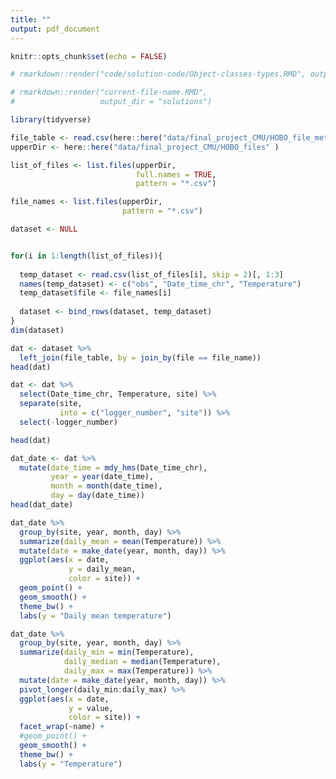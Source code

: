```yaml
---
title: ""
output: pdf_document
---
```


```r
knitr::opts_chunk$set(echo = FALSE)

# rmarkdown::render("code/solution-code/Object-classes-types.RMD", output_dir = "solutions")

# rmarkdown::render("current-file-name.RMD",
#                   output_dir = "solutions")

library(tidyverse)


```



```r
file_table <- read.csv(here::here("data/final_project_CMU/HOBO_file_metadata.csv"))
upperDir <- here::here("data/final_project_CMU/HOBO_files" )

list_of_files <- list.files(upperDir,
                            full.names = TRUE, 
                            pattern = "*.csv")

file_names <- list.files(upperDir, 
                         pattern = "*.csv")
```


```r
dataset <- NULL


for(i in 1:length(list_of_files)){
  
  temp_dataset <- read.csv(list_of_files[i], skip = 2)[, 1:3]
  names(temp_dataset) <- c("obs", "Date_time_chr", "Temperature")
  temp_dataset$file <- file_names[i]
  
  dataset <- bind_rows(dataset, temp_dataset)
}
dim(dataset)
```


```r
dat <- dataset %>%
  left_join(file_table, by = join_by(file == file_name))
head(dat)
```


```r
dat <- dat %>%
  select(Date_time_chr, Temperature, site) %>%
  separate(site, 
           into = c("logger_number", "site")) %>%
  select(-logger_number)

head(dat)
```


```r
dat_date <- dat %>%
  mutate(date_time = mdy_hms(Date_time_chr),
         year = year(date_time),
         month = month(date_time),
         day = day(date_time))
head(dat_date)
```

```r
dat_date %>%
  group_by(site, year, month, day) %>%
  summarize(daily_mean = mean(Temperature)) %>%
  mutate(date = make_date(year, month, day)) %>%
  ggplot(aes(x = date, 
             y = daily_mean,
             color = site)) +
  geom_point() +
  geom_smooth() +
  theme_bw() +
  labs(y = "Daily mean temperature")

```

```r
dat_date %>%
  group_by(site, year, month, day) %>%
  summarize(daily_min = min(Temperature),
            daily_median = median(Temperature),
            daily_max = max(Temperature)) %>%
  mutate(date = make_date(year, month, day)) %>%
  pivot_longer(daily_min:daily_max) %>%
  ggplot(aes(x = date, 
             y = value,
             color = site)) +
  facet_wrap(~name) +
  #geom_point() +
  geom_smooth() +
  theme_bw() +
  labs(y = "Temperature")

```